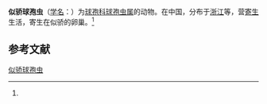 {{Speciesbox
| name = 似骄球孢虫
| status = 
| status_system = 
| image = 
| genus = Sphaerospora
| species = toxabramis
| authority = (Wu et Li, 1986)<ref name='id9310'>{{cite web| url =http://www.bioinfo.cn/db05/BjdwSpecies.php?action=view&id=9310| title =似骄球孢虫| work =《中国动物物种编目数据库》| publisher =中国科学院微生物研究所| author =中国科学院动物研究所| accessdate =2009-04-16| deadurl =yes| archiveurl =https://web.archive.org/web/20160305062534/http://www.bioinfo.cn/db05/BjdwSpecies.php?action=view&id=9310| archivedate =2016-03-05}}</ref>
}}

'''似骄球孢虫'''（[[学名|学名]]：{{lang|la|''Sphaerospora toxabramis''}}）为[[球孢科|球孢科]][[球孢虫属|球孢虫属]]的动物。在中国，分布于[[浙江|浙江]]等，营[[寄生|寄生]]生活，寄生在似骄的卵巢。<ref name='id9310'/>

== 参考文献 ==
{{reflist}}

{{Wikispecies|Sphaerospora toxabramis}}

[[Category:球孢虫属|似骄球孢虫]]


{{Cnidarian-stub}}